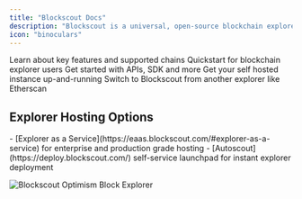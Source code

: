 ```yaml
---
title: "Blockscout Docs"
description: "Blockscout is a universal, open-source blockchain explorer for inspecting, analyzing, and interacting with EVM-based chains. Blockscout supports over 1000 L1, L2 and L3 EVM-based chains, optimistic rollups, and ZK rollups. "
icon: "binoculars"
---
```


<CardGroup cols={3}>
  <Card title="New to Blockscout?" icon="sparkles" href="get-started/new-to-blockscout">
    Learn about key features and supported chains
  </Card>
  <Card title="Using an Explorer" icon="searchengin" href="get-started/using-an-explorer">
    Quickstart for blockchain explorer users
  </Card>
  <Card title="Data and APIs" icon="database" href="get-started/integrating-data">
    Get started with APIs, SDK and more
  </Card>
  <Card title="Running Blockscout" icon="person-running" href="getting-started/running-blockscout">
    Get your self hosted instance up-and-running
  </Card>
  <Card title="Migration Guide" icon="bird" href="getting-started/migration-guide">
    Switch to Blockscout from another explorer like Etherscan
  </Card>
</CardGroup>

## Explorer Hosting Options

<Tip>
  - [Explorer as a Service](https://eaas.blockscout.com/#explorer-as-a-service) for enterprise and production grade hosting
  - [Autoscout](https://deploy.blockscout.com/) self-service launchpad for instant explorer deployment
</Tip>

![Blockscout Optimism Block Explorer](/images/729e3f81-image.jpeg)